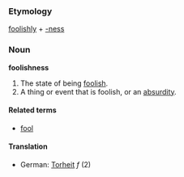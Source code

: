 ===Etymology===
[[foolishly]] + [[-ness]]

===Noun===
'''foolishness'''
# The state of being [[foolish]].
# A thing or event that is foolish, or an [[absurdity]].

====Related terms====
* [[fool]]

====Translation====
*German: [[Torheit]] ''f'' (2)